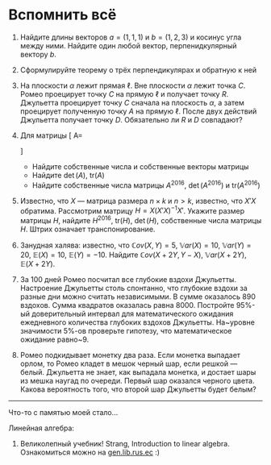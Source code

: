 \newcommand{\E}{\mathbb{E}}
\newcommand{\tr}{\mathrm{tr}}
\newcommand{\Var}{\mathbb{V}ar}
\newcommand{\Cov}{\mathbb{C}ov}

# Вспомнить всё {#recall_all}


1. Найдите длины векторов $a=(1,1,1)$ и $b=(1,2,3)$ и косинус угла между ними. Найдите один любой вектор, перпенидкулярный вектору $b$.

1. Сформулируйте теорему о трёх перпендикулярах и обратную к ней

1. На плоскости $\alpha$ лежит прямая $\ell$. Вне плоскости $\alpha$ лежит точка $C$. Ромео проецирует точку $C$ на прямую $\ell$ и получает точку $R$. Джульетта проецирует точку $C$ сначала на плоскость $\alpha$, а затем проецирует полученную точку $A$ на прямую $\ell$. После двух действий Джульетта получает точку $D$. Обязательно ли $R$ и $D$ совпадают?

1. Для матрицы
\[
A=\begin{pmatrix}
5 & 4 \\
4 & 5 \\
\end{pmatrix}
\]

    + Найдите собственные числа и собственные векторы матрицы
    + Найдите $\det (A)$, $\tr(A)$
    + Найдите собственные числа матрицы $A^{2016}$, $\det (A^{2016})$ и $\tr(A^{2016})$

1. Известно, что $X$ --- матрица размера $n \times k$ и $n>k$, известно, что $X'X$ обратима. Рассмотрим матрицу $H=X(X'X)^{-1}X'$. Укажите размер матрицы $H$, найдите $H^{2016}$, $\tr(H)$, $\det(H)$, собственные числа матрицы $H$. Штрих означает транспонирование.

1. Занудная халява: известно, что $\Cov(X, Y)=5$, $\Var(X)=10$, $\Var(Y)=20$, $\E(X)=10$, $\E(Y)=-10$. Найдите $\Cov(X+2Y, Y-X)$, $\Var(X+2Y)$, $\E(X+2Y)$.

1. За 100 дней Ромео посчитал все глубокие вздохи Джульетты. Настроение Джульетты столь спонтанно, что глубокие вздохи за разные дни можно считать независимыми. В сумме оказалось 890 вздохов. Сумма квадратов оказалась равна 8000. Постройте 95%-ый доверительный интервал для математического ожидания ежедневного количества глубоких вздохов Джульетты. На~уровне значимости 5%-ов проверьте гипотезу, что математическое ожидание равно~9.

1. Ромео подкидывает монетку два раза. Если монетка выпадает орлом, то Ромео кладет в мешок черный шар, если решкой — белый. Джульетта не знает, как выпадала монетка, и достает шары из мешка наугад по очереди. Первый шар оказался черного цвета. Какова вероятность того, что второй шар Джульетты будет белым?






***



Что-то с памятью моей стало...

Линейная алгебра:

1. Великолепный учебник! Strang, Introduction to linear algebra. Ознакомиться можно на [gen.lib.rus.ec](http://gen.lib.rus.ec/) :)

 
